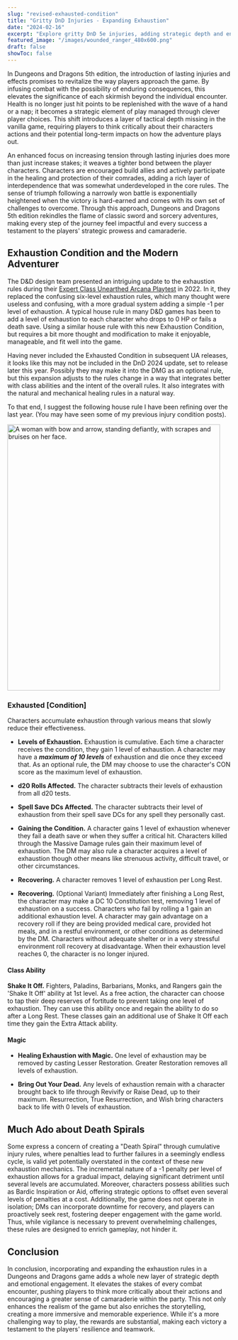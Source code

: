 ```yaml
---
slug: "revised-exhausted-condition"
title: "Gritty DnD Injuries - Expanding Exhaustion"
date: "2024-02-16"
excerpt: "Explore gritty DnD 5e injuries, adding strategic depth and encouraging camaraderie without spiraling into defeat."
featured_image: "/images/wounded_ranger_480x600.png"
draft: false
showToc: false
---
```


In Dungeons and Dragons 5th edition, the introduction of lasting injuries and effects promises to revitalize the way players approach the game. By infusing combat with the possibility of enduring consequences, this elevates the significance of each skirmish beyond the individual encounter. Health is no longer just hit points to be replenished with the wave of a hand or a nap; it becomes a strategic element of play managed through clever player choices. This shift introduces a layer of tactical depth missing in the vanilla game, requiring players to think critically about their characters actions and their potential long-term impacts on how the adventure plays out.

An enhanced focus on increasing tension through lasting injuries does more than just increase stakes; it weaves a tighter bond between the player characters. Characters are encouraged build allies and actively participate in the healing and protection of their comrades, adding a rich layer of interdependence that was somewhat underdeveloped in the core rules. The sense of triumph following a narrowly won battle is exponentially heightened when the victory is hard-earned and comes with its own set of challenges to overcome. Through this approach, Dungeons and Dragons 5th edition rekindles the flame of classic sword and sorcery adventures, making every step of the journey feel impactful and every success a testament to the players' strategic prowess and camaraderie.

## Exhaustion Condition and the Modern Adventurer

The D&D design team presented an intriguing update to the exhaustion rules during their [Expert Class Unearthed Arcana Playtest](https://media.dndbeyond.com/compendium-images/one-dnd/expert-classes/kpx0MvyfBGHe0XKk/UA2022-Expert-Classes.pdf) in 2022. In it, they replaced the confusing six-level exhaustion rules, which many thought were useless and confusing, with a more gradual system adding a simple -1 per level of exhaustion. A typical house rule in many D&D games has been to add a level of exhaustion to each character who drops to 0 HP or fails a death save. Using a similar house rule with this new Exhaustion Condition, but requires a bit more thought and modification to make it enjoyable, manageable, and fit well into the game.

Having never included the Exhausted Condition in subsequent UA releases, it looks like this may not be included in the DnD 2024 update, set to release later this year.  Possibly they may make it into the DMG as an optional rule, but this expansion adjusts to the rules change in a way that integrates better with class abilities and the intent of the overall rules. It also integrates with the natural and mechanical healing rules in a natural way.

To that end, I suggest the following house rule I have been refining over the last year. (You may have seen some of my previous injury condition posts).

<img src="/images/wounded_ranger_480x600.png" alt="A woman with bow and arrow, standing defiantly, with scrapes and bruises on her face." width="480" height="600" />

### Exhausted [Condition]

Characters accumulate exhaustion through various means that slowly reduce their effectiveness.

- **Levels of Exhaustion.** Exhaustion is cumulative. Each time a character receives the condition, they gain 1 level of exhaustion. A character may have a ***maximum of 10 levels*** of exhaustion and die once they exceed that. As an optional rule, the DM may choose to use the character's CON score as the maximum level of exhaustion.

- **d20 Rolls Affected.** The character subtracts their levels of exhaustion from all d20 tests.  

- **Spell Save DCs Affected.** The character subtracts their level of exhaustion from their spell save DCs for any spell they personally cast.

- **Gaining the Condition.** A character gains 1 level of exhaustion whenever they fail a death save or when they suffer a critical hit. Characters killed through the Massive Damage rules gain their maximum level of exhaustion. The DM may also rule a character acquires a level of exhaustion though other means like strenuous activity, difficult travel, or other circumstances.

- **Recovering.** A character removes 1 level of exhaustion per Long Rest.

- **Recovering.** (Optional Variant) Immediately after finishing a Long Rest, the character may make a DC 10 Constitution test, removing 1 level of exhaustion on a success. Characters who fail by rolling a 1 gain an additional exhaustion level. A character may gain advantage on a recovery roll if they are being provided medical care, provided hot meals, and in a restful environment, or other conditions as determined by the DM. Characters without adequate shelter or in a very stressful environment roll recovery at disadvantage. When their exhaustion level reaches 0, the character is no longer injured.

#### Class Ability 

**Shake It Off.** Fighters, Paladins, Barbarians, Monks, and Rangers gain the 'Shake It Off' ability at 1st level. As a free action, the character can choose to tap their deep reserves of fortitude to prevent taking one level of exhaustion. They can use this ability once and regain the ability to do so after a Long Rest. These classes gain an additional use of Shake It Off each time they gain the Extra Attack ability.

#### Magic

- **Healing Exhaustion with Magic.** One level of exhaustion may be removed by casting Lesser Restoration. Greater Restoration removes all levels of exhaustion.

- **Bring Out Your Dead.** Any levels of exhaustion remain with a character brought back to life through Revivify or Raise Dead, up to their maximum. Resurrection, True Resurrection, and Wish bring characters back to life with 0 levels of exhaustion.

## Much Ado about Death Spirals

Some express a concern of creating a "Death Spiral" through cumulative injury rules, where penalties lead to further failures in a seemingly endless cycle, is valid yet potentially overstated in the context of these new exhaustion mechanics. The incremental nature of a -1 penalty per level of exhaustion allows for a gradual impact, delaying significant detriment until several levels are accumulated. Moreover, characters possess abilities such as Bardic Inspiration or Aid, offering strategic options to offset even several levels of penalties at a cost. Additionally, the game does not operate in isolation; DMs can incorporate downtime for recovery, and players can proactively seek rest, fostering deeper engagement with the game world. Thus, while vigilance is necessary to prevent overwhelming challenges, these rules are designed to enrich gameplay, not hinder it.

## Conclusion

In conclusion, incorporating and expanding the exhaustion rules in a Dungeons and Dragons game adds a whole new layer of strategic depth and emotional engagement. It elevates the stakes of every combat encounter, pushing players to think more critically about their actions and encouraging a greater sense of camaraderie within the party. This not only enhances the realism of the game but also enriches the storytelling, creating a more immersive and memorable experience. While it's a more challenging way to play, the rewards are substantial, making each victory a testament to the players' resilience and teamwork.